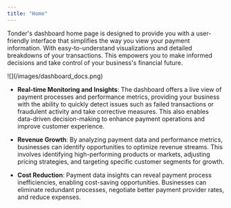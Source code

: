 ```yaml
---
title: "Home"
---
```


Tonder's dashboard home page is designed to provide you with a user-friendly interface that simplifies the way you view your payment information. With easy-to-understand visualizations and detailed breakdowns of your transactions. This empowers you to make informed decisions and take control of your business's financial future.

<Frame>![](/images/dashboard_docs.png)</Frame>

- **Real-time Monitoring and Insights**: The dashboard offers a live view of payment processes and performance metrics, providing your business with the ability to quickly detect issues such as failed transactions or fraudulent activity and take corrective measures. This also enables data-driven decision-making to enhance payment operations and improve customer experience.

- **Revenue Growth**: By analyzing payment data and performance metrics, businesses can identify opportunities to optimize revenue streams. This involves identifying high-performing products or markets, adjusting pricing strategies, and targeting specific customer segments for growth.

- **Cost Reduction**: Payment data insights can reveal payment process inefficiencies, enabling cost-saving opportunities. Businesses can eliminate redundant processes, negotiate better payment provider rates, and reduce expenses.